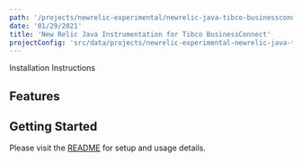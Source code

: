 ```yaml
---
path: '/projects/newrelic-experimental/newrelic-java-tibco-businessconnect'
date: '01/29/2021'
title: 'New Relic Java Instrumentation for Tibco BusinessConnect'
projectConfig: 'src/data/projects/newrelic-experimental-newrelic-java-tibco-businessconnect.json'
---
```


<!-- Imports must occur at the top of the file -->


<Link to="https://github.com/newrelic-experimental/newrelic-java-tibco-businessconnect">
  Installation Instructions
</Link>

## Features

## Getting Started

Please visit the [README](https://github.com/newrelic-experimental/newrelic-java-tibco-businessconnect#readme) for setup and usage details.
